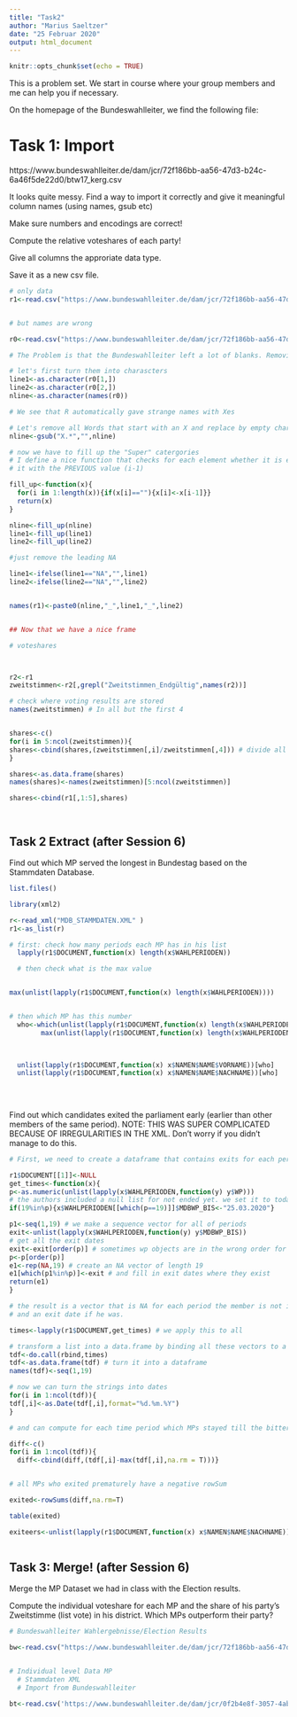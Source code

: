 ```yaml
---
title: "Task2"
author: "Marius Saeltzer"
date: "25 Februar 2020"
output: html_document
---
```


```r
knitr::opts_chunk$set(echo = TRUE)
```

This is a problem set. We start in course where your group members and me can help you if necessary.

On the homepage of the Bundeswahlleiter, we find the following file: 

# Task 1: Import

https://www.bundeswahlleiter.de/dam/jcr/72f186bb-aa56-47d3-b24c-6a46f5de22d0/btw17_kerg.csv

It looks quite messy. Find a way to import it correctly and give it meaningful column names (using names, gsub etc)

Make sure numbers and encodings are correct!

Compute the relative voteshares of each party!

Give all columns the approriate data type. 

Save it as a new csv file.
    
```r

# only data
r1<-read.csv("https://www.bundeswahlleiter.de/dam/jcr/72f186bb-aa56-47d3-b24c-6a46f5de22d0/btw17_kerg.csv",sep = ";",encoding = "UTF-8",skip = 7)


# but names are wrong

r0<-read.csv("https://www.bundeswahlleiter.de/dam/jcr/72f186bb-aa56-47d3-b24c-6a46f5de22d0/btw17_kerg.csv",encoding = "UTF-8",skip = 5,sep=";",stringsAsFactors = F)

# The Problem is that the Bundeswahlleiter left a lot of blanks. Removing this requires some work

# let's first turn them into charascters
line1<-as.character(r0[1,])
line2<-as.character(r0[2,])
nline<-as.character(names(r0))

# We see that R automatically gave strange names with Xes

# Let's remove all Words that start with an X and replace by empty characters
nline<-gsub("X.*","",nline)

# now we have to fill up the "Super" catergories
# I define a nice function that checks for each element whether it is empty and replaces
# it with the PREVIOUS value (i-1)

fill_up<-function(x){
  for(i in 1:length(x)){if(x[i]==""){x[i]<-x[i-1]}}
  return(x)
}

nline<-fill_up(nline)
line1<-fill_up(line1)
line2<-fill_up(line2)

#just remove the leading NA

line1<-ifelse(line1=="NA","",line1)
line2<-ifelse(line2=="NA","",line2)


names(r1)<-paste0(nline,"_",line1,"_",line2)


## Now that we have a nice frame 

# voteshares



r2<-r1
zweitstimmen<-r2[,grepl("Zweitstimmen_Endgültig",names(r2))]

# check where voting results are stored
names(zweitstimmen) # In all but the first 4


shares<-c()
for(i in 5:ncol(zweitstimmen)){
shares<-cbind(shares,(zweitstimmen[,i]/zweitstimmen[,4])) # divide all votes through proper total votes
}

shares<-as.data.frame(shares)
names(shares)<-names(zweitstimmen)[5:ncol(zweitstimmen)]

shares<-cbind(r1[,1:5],shares)




```

## Task 2 Extract (after Session 6)

Find out which MP served the longest in Bundestag based on the Stammdaten Database.

```r

list.files()

library(xml2)

r<-read_xml("MDB_STAMMDATEN.XML" )
r1<-as_list(r)

```

```r

# first: check how many periods each MP has in his list
  lapply(r1$DOCUMENT,function(x) length(x$WAHLPERIODEN))

  # then check what is the max value


max(unlist(lapply(r1$DOCUMENT,function(x) length(x$WAHLPERIODEN))))


# then which MP has this number 
  who<-which(unlist(lapply(r1$DOCUMENT,function(x) length(x$WAHLPERIODEN)))==
        max(unlist(lapply(r1$DOCUMENT,function(x) length(x$WAHLPERIODEN)))))


  
  unlist(lapply(r1$DOCUMENT,function(x) x$NAMEN$NAME$VORNAME))[who]
  unlist(lapply(r1$DOCUMENT,function(x) x$NAMEN$NAME$NACHNAME))[who]
  
  
  
```



Find out which candidates exited the parliament early (earlier than other members of the same period).
NOTE: THIS WAS SUPER COMPLICATED BECAUSE OF IRREGULARITIES IN THE XML. Don't worry if you didn't manage to do this.
```r

# First, we need to create a dataframe that contains exits for each period 

r1$DOCUMENT[[1]]<-NULL
get_times<-function(x){
p<-as.numeric(unlist(lapply(x$WAHLPERIODEN,function(y) y$WP)))
# the authors included a null list for not ended yet. we set it to today ;)
if(19%in%p){x$WAHLPERIODEN[[which(p==19)]]$MDBWP_BIS<-"25.03.2020"}

p1<-seq(1,19) # we make a sequence vector for all of periods
exit<-unlist(lapply(x$WAHLPERIODEN,function(y) y$MDBWP_BIS))
# get all the exit dates
exit<-exit[order(p)] # sometimes wp objects are in the wrong order for some reason
p<-p[order(p)]
e1<-rep(NA,19) # create an NA vector of length 19
e1[which(p1%in%p)]<-exit # and fill in exit dates where they exist
return(e1)
}

# the result is a vector that is NA for each period the member is not in parliament 
# and an exit date if he was.

times<-lapply(r1$DOCUMENT,get_times) # we apply this to all

# transform a list into a data.frame by binding all these vectors to a matrix
tdf<-do.call(rbind,times)
tdf<-as.data.frame(tdf) # turn it into a dataframe
names(tdf)<-seq(1,19)

# now we can turn the strings into dates
for(i in 1:ncol(tdf)){
tdf[,i]<-as.Date(tdf[,i],format="%d.%m.%Y")
}

# and can compute for each time period which MPs stayed till the bitter end (value 0)

diff<-c()
for(i in 1:ncol(tdf)){
  diff<-cbind(diff,(tdf[,i]-max(tdf[,i],na.rm = T)))}


# all MPs who exited prematurely have a negative rowSum

exited<-rowSums(diff,na.rm=T)

table(exited)

exiteers<-unlist(lapply(r1$DOCUMENT,function(x) x$NAMEN$NAME$NACHNAME))[exited<0]



```


## Task 3: Merge! (after Session 6)

Merge the MP Dataset we had in class with the Election results.


Compute the individual voteshare for each MP and the share of his party's Zweitstimme (list vote) in his district. Which MPs outperform their party?
```r

# Bundeswahlleiter Wahlergebnisse/Election Results

bw<-read.csv("https://www.bundeswahlleiter.de/dam/jcr/72f186bb-aa56-47d3-b24c-6a46f5de22d0/btw17_kerg.csv")


# Individual level Data MP 
  # Stammdaten XML
  # Import from Bundeswahlleiter

bt<-read.csv('https://www.bundeswahlleiter.de/dam/jcr/0f2b4e8f-3057-4abf-9e43-baf593800f11/btw17_gewaehlte_utf8.csv',skip = 6,sep=";",dec = ",",encoding="UTF-8",stringsAsFactors = F)




```

